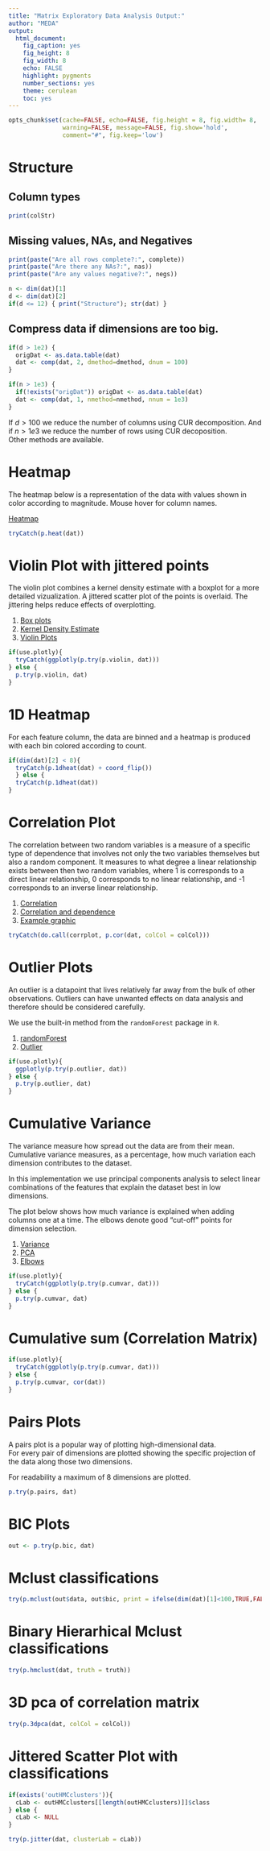 ```yaml
---
title: "Matrix Exploratory Data Analysis Output:"
author: "MEDA"
output:
  html_document:
    fig_caption: yes
    fig_height: 8
    fig_width: 8
    echo: FALSE
    highlight: pygments
    number_sections: yes
    theme: cerulean
    toc: yes
---
```



```r
opts_chunk$set(cache=FALSE, echo=FALSE, fig.height = 8, fig.width= 8,
               warning=FALSE, message=FALSE, fig.show='hold',
               comment="#", fig.keep='low')
```

# Structure
## Column types
```r
print(colStr)
```
## Missing values, NAs, and Negatives
```r
print(paste("Are all rows complete?:", complete))
print(paste("Are there any NAs?:", nas))
print(paste("Are any values negative?:", negs))
```

```r
n <- dim(dat)[1]
d <- dim(dat)[2]
if(d <= 12) { print("Structure"); str(dat) }
```

## Compress data if dimensions are too big.
```r
if(d > 1e2) { 
  origDat <- as.data.table(dat) 
  dat <- comp(dat, 2, dmethod=dmethod, dnum = 100)
}

if(n > 1e3) { 
  if(!exists("origDat")) origDat <- as.data.table(dat)
  dat <- comp(dat, 1, nmethod=nmethod, nnum = 1e3)
}
```

If $d > 100$ we reduce the number of columns using CUR decomposition. And if $n
> 1e3$ we reduce the number of rows using CUR decoposition.  
Other methods are available. 

# Heatmap
The heatmap below is a representation of the data with values shown in
color according to magnitude. Mouse hover for column names.

[Heatmap](https://en.wikipedia.org/wiki/Heat_map)

```r
tryCatch(p.heat(dat))
```

# Violin Plot with jittered points

The violin plot combines a kernel density estimate with a boxplot for a
more detailed vizualization.  A jittered scatter plot of the points is overlaid.
The jittering helps reduce effects of overplotting. 

1. [Box plots](https://dx.doi.org/10.2307%2F2683468)
2. [Kernel Density Estimate](https://en.wikipedia.org/wiki/Kernel_density_estimation)
3. [Violin Plots](https://dx.doi.org/10.1080%2F00031305.1998.10480559)

```r
if(use.plotly){
  tryCatch(ggplotly(p.try(p.violin, dat)))
} else {
  p.try(p.violin, dat)
}
```

# 1D Heatmap

For each feature column, the data are binned and a heatmap is produced
with each bin colored according to count.

```r
if(dim(dat)[2] < 8){
  tryCatch(p.1dheat(dat) + coord_flip())
  } else {
  tryCatch(p.1dheat(dat))
}
```

# Correlation Plot

The correlation between two random variables is a measure of a specific
type of dependence that involves not only the two variables themselves
but also a random component.  It measures to what degree a linear
relationship exists between then two random variables, where 1 is
corresponds to a direct linear relationship, 0 corresponds to no linear
relationship, and -1 corresponds to an inverse linear relationship.  

1. [Correlation](https://www.encyclopediaofmath.org/index.php/Correlation_(in_statistics))
2. [Correlation and dependence](https://en.wikipedia.org/wiki/Correlation_and_dependence)
3. [Example graphic](https://upload.wikimedia.org/wikipedia/commons/thumb/d/d4/Correlation_examples2.svg/506px-Correlation_examples2.svg.png)

```r
tryCatch(do.call(corrplot, p.cor(dat, colCol = colCol)))
```

# Outlier Plots

An outlier is a datapoint that lives relatively far away from the bulk
of other observations. 
Outliers can have unwanted effects on data analysis
and therefore should be considered carefully. 

We use the built-in method from the `randomForest` package in `R`.

1. [randomForest](https://cran.r-project.org/web/packages/randomForest/index.html)
1. [Outlier](https://en.wikipedia.org/wiki/Outlier)

```r
if(use.plotly){
  ggplotly(p.try(p.outlier, dat))
} else {
  p.try(p.outlier, dat)
}
```

# Cumulative Variance 

The variance measure how spread out the data are from their mean.
Cumulative variance measures, as a percentage, how much variation 
each dimension contributes to the dataset. 

In this implementation we use principal components analysis to select
linear combinations of the features that explain the dataset best in
low dimensions. 

The plot below shows how much variance is explained when adding columns
one at a time.  The elbows denote good "cut-off" points for dimension
selection. 

1. [Variance](https://www.encyclopediaofmath.org/index.php/Variance)
2. [PCA](https://en.wikipedia.org/wiki/Principal_component_analysis)
3. [Elbows](http://dx.doi.org/10.1016/j.csda.2005.09.010)

```r
if(use.plotly){
  tryCatch(ggplotly(p.try(p.cumvar, dat)))
} else {
  p.try(p.cumvar, dat)
}
```

# Cumulative sum (Correlation Matrix)
```r
if(use.plotly){
  tryCatch(ggplotly(p.try(p.cumvar, dat)))
} else {
  p.try(p.cumvar, cor(dat))
}
```

# Pairs Plots 
A pairs plot is a popular way of plotting high-dimensional data.  
For every pair of dimensions are plotted showing the specific projection of
the data along those two dimensions. 

For readability a maximum of 8 dimensions are plotted. 

```r
p.try(p.pairs, dat)
```

# BIC Plots 
```r
out <- p.try(p.bic, dat)
```

# Mclust classifications
```r
try(p.mclust(out$data, out$bic, print = ifelse(dim(dat)[1]<100,TRUE,FALSE)))
```

# Binary Hierarhical Mclust classifications
```r
try(p.hmclust(dat, truth = truth))
```

# 3D pca of correlation matrix
```r
try(p.3dpca(dat, colCol = colCol))
```

# Jittered Scatter Plot with classifications
```r
if(exists('outHMCclusters')){
  cLab <- outHMCclusters[[length(outHMCclusters)]]$class
} else {
  cLab <- NULL
}

try(p.jitter(dat, clusterLab = cLab))
```




